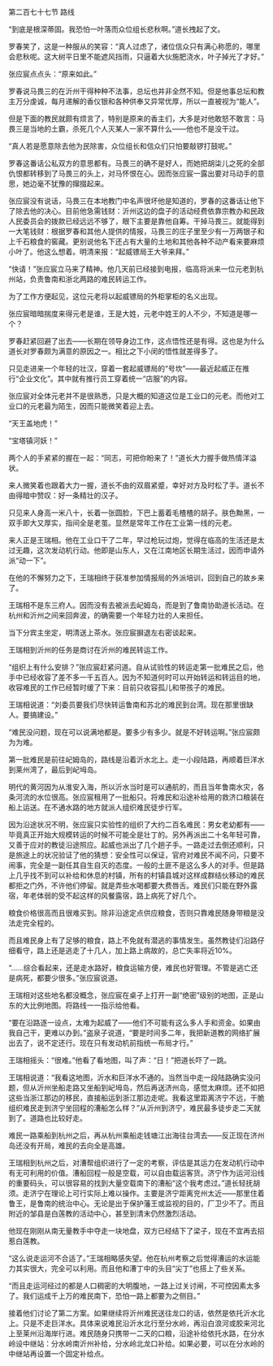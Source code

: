 

第二百七十七节 路线

“到底是根深蒂固。我恐怕一叶落而众位组长悲秋啊。”道长拽起了文。

罗春笑了，这是一种服从的笑容：“真人过虑了，诸位信众只有满心称愿的，哪里会悲秋呢。这大树平日里不能遮风挡雨，只逼着大伙施肥浇水，叶子掉光了才好。”

张应宸点点头：“原来如此。”

罗春说马畏三的在沂州干得种种不法事，总坛也并非全然不知。但是他事总坛和教主万分虔诚，每月递解的香仪银和各种供奉又异常优厚，所以一直被视为“能人”。

但是下面的教民就颇有烦言了，特别是原来的香主们，大多是对他敢怒不敢言：马畏三是当地的土霸，杀死几个人灭某人一家不算什么――他也不是没干过。

“真人若是愿意除去他为民除害，众位组长和信众们只怕要敲锣打鼓呢。”

罗春这番话公私双方的意思都有。马畏三的确不是好人，而她把胡柒儿之死的全部仇恨都转移到了马畏三的头上，对马怀恨在心。因而张应宸一露出要对马动手的意思，她边毫不犹豫的撺掇起来。

张应宸没有说话，马畏三在本地教门中名声很坏他是知道的，罗春的这番话让他下了除去他的决心。目前他急需钱财：沂州这边的盘子的活动经费依靠宗教办和民政人民委员会的拨款已经远远不够了，眼下主要是靠他自筹。干掉马畏三。就能得到一大笔钱财：根据罗春和其他人提供的情报，马畏三的庄子里至少有一万两银子和上千石粮食的窖藏。更别说他名下还占有大量的土地和其他各种不动产看来要麻烦小叶了。他这么想着。明清来报：“起威镖局王大爷来拜。”

“快请！”张应宸立马来了精神。他几天前已经接到电报，临高将派来一位元老到杭州站，负责鲁南和浙北两路的难民转运工作。

为了工作方便起见，这位元老将以起威镖局的外柜掌柜的名义出现。

张应宸暗暗揣度来得元老是谁，王是大姓，元老中姓王的人不少，不知道是哪一个？

罗春赶紧回避了出去――长期在领导身边工作，这点悟性还是有得。这也是为什么道长对罗春颇为满意的原因之一。相比之下小闵的悟性就差得多了。

只见走进来一个年轻的壮汉，穿着一套起威镖局的“号坎”――最近起威正在推行“企业文化”。其中就有推行员工穿着统一“店服”的内容。

张应宸对全体元老并不是很熟悉，只是大概的知道这位是工业口的元老。而他对工业口的元老最为陌生，因而只能微笑着迎上去。

“天王盖地虎！”

“宝塔镇河妖！”

两个人的手紧紧的握在一起：“同志，可把你盼来了！”道长大力握手做热情洋溢状。

来人微笑着也跟着大力一握，道长不由的双眉紧蹙，幸好对方及时松了手。道长不由得暗中赞叹：好一条精壮的汉子。

只见来人身高一米八十，长着一张圆脸，下巴上蓄着毛楂楂的胡子。肤色黝黑，一双手即大又厚实，指间全是老茧。显然是常年工作在工业第一线的元老。

来人正是王瑞相。他在工业口干了二年，早过枪玩过炮，觉得在临高的生活还是太过无趣，这次发动机行动。他即是山东人，又在江南地区长期生活过，因而申请外派“动一下”。

在他的不懈努力之下，王瑞相终于获准参加情报局的外派培训，回到自己的故乡来了。

王瑞相不是东三府人。因而没有去被派去屺姆岛，而是到了鲁南协助道长活动。在杭州和沂州之间来回奔波，的确需要一个年轻力壮的人来担任。

当下分宾主坐定，明清送上茶水。张应宸摒退左右密谈起来。

王瑞相到沂州的任务是商讨在沂州的难民转运工作。

“组织上有什么安排？”张应宸赶紧问道。自从试验性的转运走第一批难民之后，他手中已经收容了差不多一千五百人。因为不知道何时可以开始转运和转运目的地，收容难民的工作已经暂时缓了下来：目前只收容孤儿和带孩子的难民。

王瑞相说道：“刘委员要我们尽快转运鲁南和苏北的难民到台湾。现在那里很缺人。要搞建设。”

“难民没问题，现在可以说满地都是。要多少有多少。就是不好转运啊。”张应宸颇为为难。

第一批难民是前往屺姆岛的，路线是沿着沂水北上。走一小段陆路，再顺着巨洋水到莱州湾了，最后到屺坶岛。

明代的黄河因为从淮安入海，所以沂水当时是可以通航的，而且当年鲁南水灾，各条河流的水位很高。张应宸租用了一批船只。将难民和沿途补给用的救济口粮装在船上运送。在不通水路的地方就派人组织难民徒步行军。

因为沿途状况不明，张应宸只实验性的组织了大约二百名难民：男女老幼都有――毕竟真正开始大规模转运的时候不可能全是壮丁的。另外再派出二十名年轻可靠，又善于应对的教徒沿途照应。起威也派出了几个趟子手。一路走过去倒还顺利，只是旅途上的状况验证了他的猜想：安全性可以保证，官府对难民不闻不问，只要不闹事，完全是一副任其自生自灭的态度。一般的土匪不是这么多人的对手。但是路上几乎找不到可以补给和休息的村镇，所有的村镇县城对这样成群结伙移动的难民都拒之门外，不许他们停留。就是弄些水喝都要大费唇舌。难民们只能在野外露宿，年老体弱的受不起这样的风餐露宿，路上病死了好几个。

粮食价格很高而且很难买到。除非沿途定点供应粮食，否则只靠难民随身带粮是没法走完全程的。

而且难民身上有了足够的粮食，路上不免就有潜逃的事情发生。虽然教徒们沿路仔细看守，路上还是逃走了十几人，加上路上病故的，总亡失率将近10%。

“……综合看起来，还是走水路好，粮食运输方便，难民也好管理。不管是逃亡还是病死，都要少很多。”张应宸说道。

王瑞相对这些地名都没概念，张应宸在桌子上打开一副“绝密”级别的地图，正是山东的大比例地图。将路线一一指示给他看。

“要在沿路逐一设点，太难为起威了――他们不可能有这么多人手和资金。如果由我自己干，更难以办到。”盗泉子说道，“要是时间多二年，我把新道教的网络扩展出去了，说不定还行。现在只有发动机前指统一布局才行。”

王瑞相摇头：“很难。”他看了看地图，叫了声：“日！”把道长吓了一跳。

王瑞相说道：“我看这地图，沂水和巨洋水不通的。当然当中走一段陆路确实没问题，但从沂州坐船走路又坐船到屺坶岛，然后再送济州岛，感觉太麻烦。还不如把这些当浙江那边的移民，直接船运到浙江那边走呢。我看这里距离济宁不远，干脆组织难民走到济宁坐回程的漕船怎么样？”从沂州到济宁，难民最多徒步走二天就到了。道路也比较好走。

难民一路乘船到杭州之后，再从杭州乘船走钱塘江出海往台湾去――反正现在济州岛还没有开局，难民的去向全是高雄。

王瑞相到杭州之后，对漕帮组织进行了一定的考察，评估是其运力在发动机行动中有无可利用的价值。漕船回程一般是空载，可以自由载运客货。济宁作为运河沿线的重要码头，可以很容易的找到大量空载南下的漕船“这个我考虑过。”道长轻抚胡须。走济宁在理论上可行实际上难以操作。主要是济宁距离兖州太近――那里住着鲁王，是鲁南的统治中心。无论是出于保护藩王或监视的目的，厂卫少不了。而且附近的邹县是白莲教的活动中心，甚至到清末仍然激烈活动。

他现在刚刚从南无量教手中夺走一块地盘，双方已经结下了梁子，现在不宜再去招惹白莲教。

“这么说走运河不合适了。”王瑞相略感失望。他在杭州考察之后觉得漕运的水运能力其实很大，完全可以利用。而且他和漕丁中的头目“尖丁”也搭上了些关系。

“而且走运河经过的都是人口稠密的大明腹地，一路上过关讨闸，不可控因素太多了。我们运成千上万的难民南下，恐怕一路上都要为之侧目。”

接着他们讨论了第二方案。如果继续将沂州难民送往龙口的话，依然是依托沂水北上。只是不走巨洋水。具体来说难民沿沂水北行至分水岭，再沿白浪河或胶来河北上至莱州沿海岸行进。难民随身只携带一二天的口粮，沿途补给依托水路，在分水岭设中继站：分水岭南沂州补给，分水岭北龙口补给。如果必要，可以在分水岭的中继站再设置一个固定补给点。

